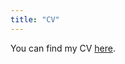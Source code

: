 ```yaml
---
title: "CV"
---
```


You can find my CV [here](https://drive.google.com/file/d/1dGkg7d96U_TfIhsNBNldvCALPj9qukm_/view?usp=sharing).
